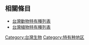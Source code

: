 {{Catnav|頁面分類|各種主題的頁面分類|按國家分類|各國生物|台灣生物}}

== 相關條目 ==
* [[台灣動物特有種列表|台灣動物特有種列表]]
* [[台灣植物特有種列表|台灣植物特有種列表]]

[[Category:台灣生物|Category:台灣生物]]
[[Category:特有种地区|Category:特有种地区]]